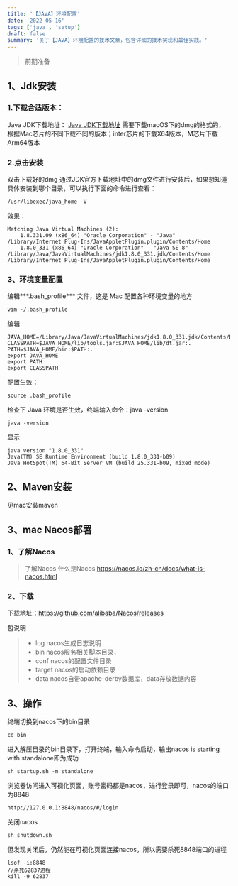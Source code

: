 ```yaml
---
title: '【JAVA】环境配置'
date: '2022-05-16'
tags: ['java', 'setup']
draft: false
summary: '关于【JAVA】环境配置的技术文章，包含详细的技术实现和最佳实践。'
---
```


> 前期准备

## 1、Jdk安装
### 1.下载合适版本：
Java JDK下载地址：
[Java JDK下载地址](https://www.oracle.com/java/technologies/downloads/)
需要下载macOS下的dmg的格式的，根据Mac芯片的不同下载不同的版本；inter芯片的下载X64版本，M芯片下载Arm64版本

### 2.点击安装
双击下载好的dmg
通过JDK官方下载地址中的dmg文件进行安装后，如果想知道具体安装到哪个目录，可以执行下面的命令进行查看：
```shell
/usr/libexec/java_home -V
```
效果：
```shell
Matching Java Virtual Machines (2):
    1.8.331.09 (x86_64) "Oracle Corporation" - "Java" /Library/Internet Plug-Ins/JavaAppletPlugin.plugin/Contents/Home
    1.8.0_331 (x86_64) "Oracle Corporation" - "Java SE 8" /Library/Java/JavaVirtualMachines/jdk1.8.0_331.jdk/Contents/Home
/Library/Internet Plug-Ins/JavaAppletPlugin.plugin/Contents/Home
```

### 3、环境变量配置
编辑***.bash_profile*** 文件，这是 Mac 配置各种环境变量的地方

```shell
vim ~/.bash_profile
```
编辑

```
JAVA_HOME=/Library/Java/JavaVirtualMachines/jdk1.8.0_331.jdk/Contents/Home
CLASSPATH=$JAVA_HOME/lib/tools.jar:$JAVA_HOME/lib/dt.jar:.
PATH=$JAVA_HOME/bin:$PATH:.
export JAVA_HOME
export PATH
export CLASSPATH
```
配置生效：

```shell
source .bash_profile
```

检查下 Java 环境是否生效，终端输入命令：java -version
```shell
java -version
```
显示

```
java version "1.8.0_331"
Java(TM) SE Runtime Environment (build 1.8.0_331-b09)
Java HotSpot(TM) 64-Bit Server VM (build 25.331-b09, mixed mode)
```
## 2、Maven安装
见mac安装maven

## 3、mac Nacos部署

### 1、了解Nacos
> 了解Nacos
> 什么是Nacos https://nacos.io/zh-cn/docs/what-is-nacos.html

### 2、下载
下载地址：https://github.com/alibaba/Nacos/releases

包说明
> - log           nacos生成日志说明
> - bin           nacos服务相关脚本目录，
> - conf          nacos的配置文件目录
> - target        nacos的启动依赖目录
> - data          nacos自带apache-derby数据库，data存放数据内容

## 3、操作
终端切换到nacos下的bin目录
```shell
cd bin
```
进入解压目录的bin目录下，打开终端，输入命令启动，输出nacos is starting with standalone即为成功

```shell
sh startup.sh -m standalone
```

浏览器访问进入可视化页面，账号密码都是nacos，进行登录即可，nacos的端口为8848
```
http://127.0.0.1:8848/nacos/#/login
```
关闭nacos
```shell
sh shutdown.sh
```

但发现关闭后，仍然能在可视化页面连接nacos，所以需要杀死8848端口的进程

```//查询8848端口的进程，获取到进程id，例如是62837
lsof -i:8848
//杀死62837进程
kill -9 62837
```